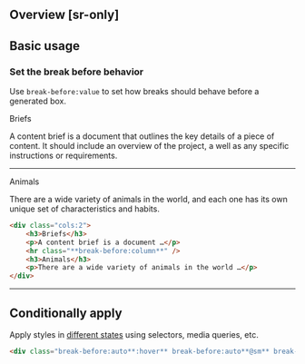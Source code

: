 ## Overview [sr-only]
<Overview/>

## Basic usage
### Set the break before behavior
Use `break-before:value` to set how breaks should behave before a generated box.
<Demo className="py:0!">
    <div className="bg:white@light bg:gray-20@dark p:30">
        <div className="gap:30 cols:2">
            <div className="f:28 f:bold">Briefs</div>
            <p>A content brief is a document that outlines the key details of a piece of content. It should include an overview of the project, a well as any specific instructions or requirements. </p>
            <hr className="border:2px|solid|gray-80 break-before:column" />
            <div className="f:28 f:bold">Animals</div>
            <p>There are a wide variety of animals in the world, and each one has its own unique set of characteristics and habits.</p>
        </div>
    </div>
</Demo>
```html
<div class="cols:2">
    <h3>Briefs</h3>
    <p>A content brief is a document …</p>
    <hr class="**break-before:column**" />
    <h3>Animals</h3>
    <p>There are a wide variety of animals in the world …</p>
</div>
```

---

## Conditionally apply
Apply styles in [different states](/docs/states-and-queries) using selectors, media queries, etc.
```html
<div class="break-before:auto**:hover** break-before:auto**@sm** break-before:auto**@dark** break-before:auto**@print**">…</div>
```

